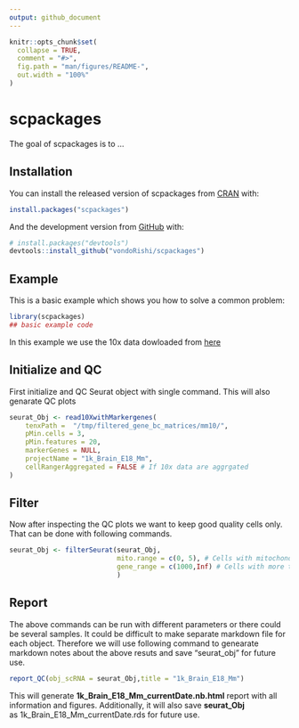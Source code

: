 ```yaml
---
output: github_document
---
```


<!-- README.md is generated from README.Rmd. Please edit that file -->

```r
knitr::opts_chunk$set(
  collapse = TRUE,
  comment = "#>",
  fig.path = "man/figures/README-",
  out.width = "100%"
)
```

# scpackages

<!-- badges: start -->
<!-- badges: end -->

The goal of scpackages is to ...

## Installation

You can install the released version of scpackages from [CRAN](https://CRAN.R-project.org) with:

``` r
install.packages("scpackages")
```

And the development version from [GitHub](https://github.com/) with:

``` r
# install.packages("devtools")
devtools::install_github("vondoRishi/scpackages")
```
## Example

This is a basic example which shows you how to solve a common problem:

```r
library(scpackages)
## basic example code
```

In this example we use the 10x data dowloaded from [here](https://support.10xgenomics.com/single-cell-gene-expression/datasets/2.1.0/neurons_900)

## Initialize and QC

First initialize and QC Seurat object with single command. This will also genarate QC plots

```r
seurat_Obj <- read10XwithMarkergenes(
    tenxPath =  "/tmp/filtered_gene_bc_matrices/mm10/",
    pMin.cells = 3,
    pMin.features = 20,
    markerGenes = NULL,
    projectName = "1k_Brain_E18_Mm", 
    cellRangerAggregated = FALSE # If 10x data are aggrgated
)
```

## Filter

Now after inspecting the QC plots we want to keep good quality cells only. That can be done with following commands.

```r
seurat_Obj <- filterSeurat(seurat_Obj, 
                           mito.range = c(0, 5), # Cells with mitochondrial genes 0-5%
                           gene_range = c(1000,Inf) # Cells with more than 1000 genes 
                           )
```

## Report

The above commands can be run with different parameters or there could be several samples. It could be difficult to make separate markdown file for each object. Therefore we will use following command to genearate markdown notes about the above resuts and save "seurat_obj" for future use.

```r
report_QC(obj_scRNA = seurat_Obj,title = "1k_Brain_E18_Mm")
```

This will generate **1k_Brain_E18_Mm_currentDate.nb.html** report with all information and figures. Additionally, it will also save **seurat_Obj** as 1k_Brain_E18_Mm_currentDate.rds for future use.
